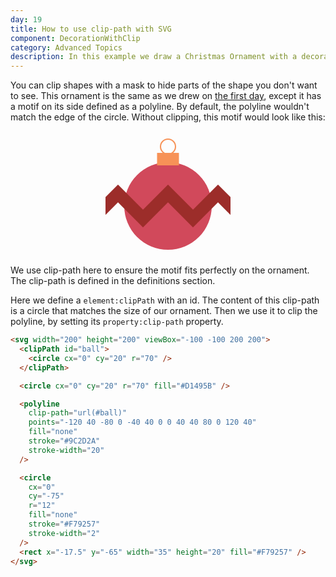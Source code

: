 ```yaml
---
day: 19
title: How to use clip-path with SVG
component: DecorationWithClip
category: Advanced Topics
description: In this example we draw a Christmas Ornament with a decorational motif on the side of it with SVG and learn how to clip-path.
---
```



You can clip shapes with a mask to hide parts of the shape you don't want to see. This ornament is the same as we drew on [the first day](/svg/basic-shapes), except it has a motif on its side defined as a polyline. By default, the polyline wouldn't match the edge of the circle. Without clipping, this motif would look like this:

<Center>
  <svg width="200" height="200" viewBox="-100 -100 200 200">
    <circle cx="0" cy="20" r="70" fill="#D1495B" />
    <polyline
      points="-120 40 -80 0 -40 40 0 0 40 40 80 0 120 40"
      fill="none"
      stroke="#9C2D2A"
      stroke-width="20"
    />
    <circle
      cx="0"
      cy="-75"
      r="12"
      fill="none"
      stroke="#F79257"
      stroke-width="2"
    />
    <rect x="-17.5" y="-65" width="35" height="20" fill="#F79257" />
  </svg>
</Center>

We use clip-path here to ensure the motif fits perfectly on the ornament. The clip-path is defined in the definitions section.

Here we define a `element:clipPath` with an id. The content of this clip-path is a circle that matches the size of our ornament. Then we use it to clip the polyline, by setting its `property:clip-path` property.

<Final>

```html ins={2-4} ins={8-14} ins="ball"
<svg width="200" height="200" viewBox="-100 -100 200 200">
  <clipPath id="ball">
    <circle cx="0" cy="20" r="70" />
  </clipPath>

  <circle cx="0" cy="20" r="70" fill="#D1495B" />

  <polyline
    clip-path="url(#ball)"
    points="-120 40 -80 0 -40 40 0 0 40 40 80 0 120 40"
    fill="none"
    stroke="#9C2D2A"
    stroke-width="20"
  />

  <circle
    cx="0"
    cy="-75"
    r="12"
    fill="none"
    stroke="#F79257"
    stroke-width="2"
  />
  <rect x="-17.5" y="-65" width="35" height="20" fill="#F79257" />
</svg>
```

</Final>

